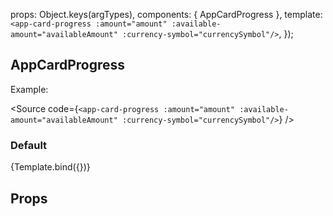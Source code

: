 
<Meta
  title="ui-kit/AppCardProgress"
  component={AppCardProgress}
/>

  props: Object.keys(argTypes),
  components: { AppCardProgress },
  template: `
      <app-card-progress
          :amount="amount"
          :available-amount="availableAmount"
          :currency-symbol="currencySymbol"/>
    `,
});

## AppCardProgress

Example:

<Source
  code={`
    <app-card-progress
      :amount="amount"
      :available-amount="availableAmount"
      :currency-symbol="currencySymbol"/>
`}
/>

### Default

<Canvas>
  <Story
    name="Default view"
    args={{ amount: 9409, availableAmount: 9409, currencySymbol: '$' }}>
    {Template.bind({})}
  </Story>
</Canvas>

## Props

<ArgsTable story="Default view" />
